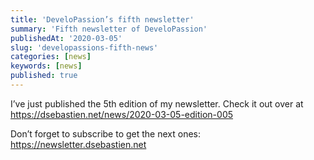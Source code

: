 ```yaml
---
title: 'DeveloPassion’s fifth newsletter'
summary: 'Fifth newsletter of DeveloPassion'
publishedAt: '2020-03-05'
slug: 'developassions-fifth-news'
categories: [news]
keywords: [news]
published: true
---
```


I’ve just published the 5th edition of my newsletter. Check it out over at https://dsebastien.net/news/2020-03-05-edition-005

Don’t forget to subscribe to get the next ones: https://newsletter.dsebastien.net

<BlogPostSignature />
